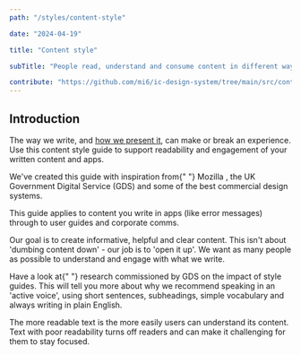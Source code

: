 ```yaml
---
path: "/styles/content-style"

date: "2024-04-19"

title: "Content style"

subTitle: "People read, understand and consume content in different ways. What we write should be understandable by all, regardless of how they work, think or interact."

contribute: "https://github.com/mi6/ic-design-system/tree/main/src/content/structured/styles/content-style.mdx"
---
```


## Introduction

The way we write, and [how we present it](/styles), can make or break an experience. Use this content style guide to support readability and engagement of your written content and apps.

<p>
  We've created this guide with inspiration from{" "}
  <ic-link
    target="_blank"
    href="https://mozilla.design/firefox/personality/"
    rel="noreferer noopener nofollow"
  >
    Mozilla
  </ic-link>
  , the <ic-link
    target="_blank"
    href="https://www.gov.uk/guidance/content-design/writing-for-gov-uk"
    rel="noreferer noopener nofollow"
  >
    UK Government Digital Service (GDS)
  </ic-link> and some of the best commercial design systems.
</p>

This guide applies to content you write in apps (like error messages) through to user guides and corporate comms.

Our goal is to create informative, helpful and clear content. This isn't about 'dumbing content down' - our job is to 'open it up'. We want as many people as possible to understand and engage with what we write.

<p>
  Have a look at{" "}
  <ic-link
    target="_blank"
    href="https://www.gov.uk/government/publications/govuk-content-principles-conventions-and-research-background"
    rel="noreferer noopener nofollow"
  >
    research commissioned by GDS on the impact of style guides.
  </ic-link>
  This will tell you more about why we recommend speaking in an 'active voice', using
  short sentences, subheadings, simple vocabulary and always writing in plain English.
</p>

The more readable text is the more easily users can understand its content. Text with poor readability turns off readers and can make it challenging for them to stay focused.
